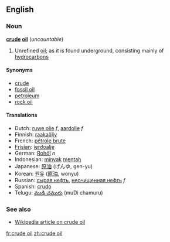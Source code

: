 ==English==
===Noun===
'''[[crude]] [[oil]]''' (''uncountable'')

#Unrefined [[oil]]; as it is found underground, consisting mainly of [[hydrocarbon]]s

====Synonyms====
*[[crude]]
*[[fossil oil]]
*[[petroleum]]
*[[rock oil]]

====Translations====
*Dutch: [[ruwe olie]] ''f'', [[aardolie]] ''f''
*Finnish: [[raakaöljy]]
*French: [[pétrole brute]]
*[[Frisian]]: [[ierdoalje]]
*German: [[Rohöl]] ''n''
*Indonesian: [[minyak]] [[mentah]]
*Japanese: [[原油]] (げんゆ, gen-yu)
*Korean: [[원유]] ([[原油]], wonyu)
*Russian: [[сырая нефть]], [[неочищенная нефть]] ''f''
*Spanish: [[crudo]]
*Telugu: [[ముడి చమురు]] (muDi chamuru)

===See also===
* [[w:crude oil|Wikipedia article on crude oil]]

[[fr:crude oil]]
[[zh:crude oil]]